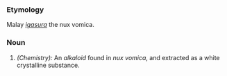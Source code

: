 ===Etymology===
Malay ''[[igasura]]'' the nux vomica.
===Noun===
#''(Chemistry):'' An ''alkaloid'' found in ''nux vomica'', and extracted as a white crystalline substance.